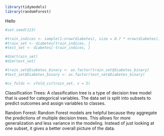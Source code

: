 ```r
library(tidymodels)
library(randomForest)
```
Hello


```r
#set.seed(123)

#train_indices <- sample(1:nrow(diabetes), size = 0.7 * nrow(diabetes))
#train_set <- diabetes[train_indices, ]
#test_set <- diabetes[-train_indices, ]

#dim(train_set)
#dim(test_set) 

#train_set$Diabetes_binary <- as.factor(train_set$Diabetes_binary)
#test_set$Diabetes_binary <- as.factor(test_set$Diabetes_binary)

```

```r
#cv_folds <- vfold_cv(train_set, v = 5)

```


Classification Trees:
A classification tree is a type of decision tree model that is used for categorical variables. The data set is split into subsets to predict outcomes and assign variables to classes.

Random Forest:
Random Forest models are helpful because they aggregate the predictions of multiple decision trees. This allows for more generalization and less variance in the modeling. Instead of just looking at one subset, it gives a better overall picture of the data. 

